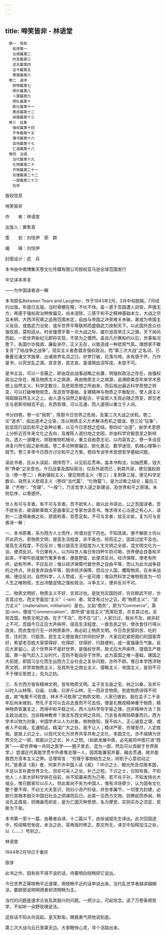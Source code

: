 ```yaml
---
---
---
```

title: 啼笑皆非 - 林语堂
---


```
　卷一　局势
　　前序第一
　　业缘篇第二
　　时变篇第三
　　述古篇第四
　　证今篇第五
　　果报篇第六
　卷二　道术
　　排物篇第七
　　明乐篇第八
　　卜算篇第九
　　明礼篇第十
　　欧化篇第十一
　　愚民篇第十二
　　歧路篇第十三
　卷三　征象
　　强权篇第十四
　　不争篇第十五
　　簿书篇第十六
　　血地篇第十七
　　亡道篇第十八
　卷四　治道
　　当代篇第十九
　　化物篇第二十
　　齐物篇第二十一
　　穷理篇第二十二
　　一揆篇第二十三
　　后序
```


版权信息


啼笑皆非

作　　者：林语堂

出版人：黄隽青

策　　划：刘恬伊　郭　群

编　　辑：刘恬伊

封面设计：武　兵

本书由中南博集天卷文化传媒有限公司授权亚马逊全球范围发行








中文译本序言


——为中国读者进一解

本书原名Between Tears and Laughter，作于1943年2月，3月中旬脱稿，7月纽约出版，年底已五版。当时骨鲠在喉，不吐不快。盖一感于吾国遭人封锁，声援无方，再感于强权政治种族偏见，尚未泯除，三感于和平之精神基础未立，大战之宗旨未明，大西洋宪章之适用范围未定，自由与帝国之冲突难关未破。甚或为帝国主义张目，或倡武力治安，或斥世界平等联邦而盛倡武力挟制天下。以此国外民众彷徨炫惑，莫知适从。时余憧憬乎第一次大战之际，威尔逊高举正义之旗，天下闻风而起，一若世界新纪元即将实现，不禁为之慨然。盖自凡尔赛和约以后，世事每况愈下，各国尔诈我虞，廉耻丧尽，正义无存，以致造成一种悲观气氛。理想家不敢复言“了结战争之战争”，现实主义者愈倡言强权政治，而“第三次大战”之名词，已叠叠见诸文字报章，出诸政界名流之口。好梦打破，花落鸟啼。余有感于怀，乃作是书，以究世乱之源。其言苦，其志哀，虽谓用血泪写成，未尝不可。

是书主旨，可以一言蔽之，即由现此战事战略之处置，明强权政治之存在，由强权政治之存在，推及物质主义之病源，再由物质主义之病源，追溯欧美百年来学术思想上自然主义、科学定数论，及悲观思想之所由来，而后指出最近科学思想之转变，可以打破唯物观念，改造哲学基础，复建精神与物质之平衡配合，使人道主义得超越自然主义之上。由人道与自然之新配合，宇宙观人生观必随之而变，即见老庄与恩斯坦相去不远，东西哲理，可以互通，而人道得以重立于人间。

书分四卷。卷一论“局势”，陈叙今日世界之危局，及第三次大战之伏机。卷二论“道术”，指出道术之沦丧，及以物质主义方术解决危机之错误。卷三论“征象”，批驳现行战后和平之各种论著，以见今日思想之症结。卷四论“治道”，由学术思想上分析近百年来文化之去向，及推陈人道扫地之史因，并由科学穷极思变之新倾向，透入一道曙光，排脱唯物机械论，重立自由意志论。以内容言之，卷一多谈亚洲复兴所引起之新局面。卷二多论种族偏见、欧化愚见、数学迷信、机械心理等小枝节。卷三多举今日西方讨论和平之方案。卷四专谈学术思想哲学基础问题。

读此书者，应从头读起，顺序而下，以见前后贯串。盖本书构法，似抽芭蕉，钱大昕“养新”之余意也。今日战事及国际政治，仅系外层而已；剥其外层，便见强权政治（卷一卷二）；再剥强权主义，便见物质主义（卷三）；复剥第三层，便见科学定数论、自然主义悲观主义（卷四“当代篇”、“化物篇”），是为诊断之结论；最后三章（“齐物”、“穷理”、“一揆”），乃言哲学人道之新建设，及世界和平之原理。末附后序，以寄感怀。

世人有可与言者，有不可与言者。吾不欲失人，故以此书译出，公之吾国读者。吾不欲失言，故请断章取义歪曲事实之专家勿读吾书。惟求得关心治道之有心人，读到一二道得衷曲之处，颔首称善，吾愿足矣。不可与言者，姑无论矣，复为可与言者进一解：

一、本书原著，系为西方人士而作，所谓对症下药也。不知其病，便不解医士何以开此药方。若物质文明，提高生活程度，非不美也。矫而正之，因其过犹不及也。提高生活程度，不应反对；惟以提高生活程度为人生文明之全部，混文明文化为一谈，便须反对。今日果有人，以为叫世人每日有四杯牛奶可喝，世界便会良善和平起来，不喝牛奶或居竹篱茅舍者，便是野蛮，此便须反对。经济保障，使老有所终，幼有所养，不应反对；惟以经济保障代替世界之自由平等，而认为此次战争目的之终点，并且舍弃自由平等，因求经济保障，而瓜分人国，攫取物资，召未来战祸，便应反对。自然科学，人人赞成，无一疵可摘；惟自然科学之唯物观变为一切人生之唯物观，生出冷酷逆情之强权政治，斗争主义，便非反对不可。

二、物质文明好，物质主义不好，言其过也。是犹充实国防好，穷兵黩武不好，亦言其过也。西文字面加“主义”（-ism）者，常含有过分之讥，若“物质主义”、“武力主义”（materialism, militarism）是也。又如“商务”，原为“Commerce”，第加-ism，便成“Commercialism”，即所谓“金钱主义”而寓贬意，亦言其过也。反观吾国，物质文明之病，在于“不及”，而不在“过”。人家已过，我尚不及，故非赶上不可。吾国今日正应大声疾呼，提高生活程度，一救吾民之穷，使衣食住行得以改良，而衣食住行无一非物质条件，故必赶上物质文明。今日吾民穿的苦、吃的苦、住的苦、行路苦。民生主义便是我们共同的好梦，大家应赶紧把我们的国家弄好，希望老百姓大家穿得好、吃得好、住得好、行路便利，成一富强康乐气象。且应大家留心，这个世界并不是好世界，是强权世界。故尤应大声疾呼，提倡生产救国，靠一股气赶入工业时代，否则不能自存于世界。此为富国之唯一基础，建国之大前提，即因习业化而生出西方工业社会之复杂问题，亦所不顾。惟日本学西洋物质文明，并学其物质主义，及其所生之商业主义、侵略主义、帝国主义，是则不可不于理论思想上，先为之防。

三、东方西方皆有精神文明，皆有物质文明。孟子言五亩之宅，树之以桑，及斧斤以时入山林等。曰亩、曰桑、曰斧斤山林，无一而非言物质。到底物质讲得不彻底，故“龟鳖不可胜食，林木不可胜用”之物质文明，人家已做到，我在孟子二千余年后尚未做到。然孔子言可以去兵去食而不可去信，便是孔教视精神重于物质，精神物质皆兼言之，而得中和平稳之论。西人治科学穷宇宙之理，岂非精神方法？民主政治成功，岂非精神教育？故言东西文明之异同，乃言各有畸轻畸重而已。西方学术以物为对象，中国学术以人为对象。格物致知，我不如人，正心诚意之理，或者人不如我。玄通知远，精深广大之处，我不让人；精详严密，穷理至尽，人定胜我。是故上识之士，以现代文化为世界共享共有之文化，本国文化，亦不熔铸为世界文化之一部，故能以己之长，补人之短。（如欲发展中医，必先能将中医打进“西医”——即世界唯一共同之医学——圈子里去，混为一部，然后可以贡献于世界医学。）尝谓近代真能学贯中外者惟总理一人，因其能兼容并蓄，融会贯通，故并能救西方资本主义之弊。总理常言：“穷理于事物始生之处，研机于心意初动之时。”是善读《易》者，何来不许中国人读《易》？中识之士，眼光所及仅限本国，不足以言补救世界文化，但亦可采人之长，补己之短。下识之士，仅知有我，不知他人；人家大好科学排在目前，尚不知袭来而为己用，若不肖子孙，不知发扬光大祖业，惟日数家珍以示人。但此辈尚不失为中国人，惟有洋场孽少，认为固有文化整个要不得，不曰士大夫意识，则曰小资产阶级，并忠孝廉节，一切詈为封建，必欲行其根本毁灭中国旧社会之阴谋而后已。此辈一见西方文物，则捧屁而恭闻，稍谈孔孟周易，则掩鼻而却走，是为亡国灭种思想，名为摩登，实则买办之流亚，民斯为下矣。

本书第一至十一篇，由著者自译，十二篇以下，由徐诚斌先生译出。此次回国途中，校阅略觉匆促，未当之处，容再版时修正。原文所无，译文中加释加注之处，以（……）号别之。

林语堂

1944年2月18日于重庆





原序


此书之作，因有些不得不说的话，待要明白晓畅把它说出。

今日世界正需晓畅平近道理，用晓畅平近的话申说出来。当代乱世学者越讲越糊涂，要辟邪说明明德者却须明畅为主。

当代的问题是道术沦丧及其振兴的问题。一把沙尘，可起信念。读了万卷条顿哲学，不如听一朵野玫瑰说法。

这些话不知从何说起。皇天默佑，赐我勇气把他说到底。

第三次大战乌云已笼罩天边。大家眼快心灵，寻个活路出来。
